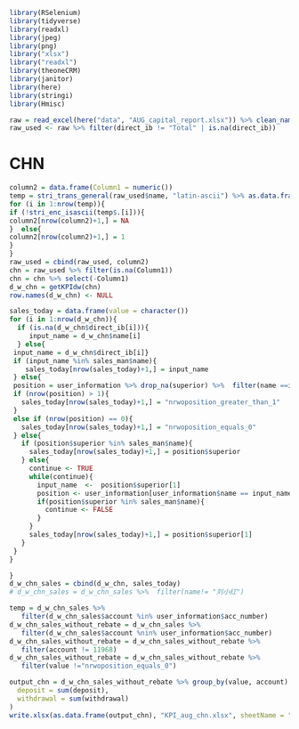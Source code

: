 ```{r library}
library(RSelenium)
library(tidyverse)
library(readxl)
library(jpeg)
library(png)
library("xlsx")
library("readxl")
library(theoneCRM)
library(janitor)
library(here)
library(stringi)
library(Hmisc)
```

```{r}
raw = read_excel(here("data", "AUG_capital_report.xlsx")) %>% clean_names()
raw_used <- raw %>% filter(direct_ib != "Total" | is.na(direct_ib))
```

# CHN
```{r}
column2 = data.frame(Column1 = numeric())
temp = stri_trans_general(raw_used$name, "latin-ascii") %>% as.data.frame()
for (i in 1:nrow(temp)){
if (!stri_enc_isascii(temp$.[i])){
column2[nrow(column2)+1,] = NA
}  else{
column2[nrow(column2)+1,] = 1
}
}
raw_used = cbind(raw_used, column2)
chn = raw_used %>% filter(is.na(Column1))
chn = chn %>% select(-Column1)
d_w_chn = getKPIdw(chn)
row.names(d_w_chn) <- NULL
```


```{r}
sales_today = data.frame(value = character())
for (i in 1:nrow(d_w_chn)){
  if (is.na(d_w_chn$direct_ib[i])){
     input_name = d_w_chn$name[i]
  } else{
 input_name = d_w_chn$direct_ib[i]}
 if (input_name %in% sales_man$name){
    sales_today[nrow(sales_today)+1,] = input_name
 } else{
 position = user_information %>% drop_na(superior) %>%  filter(name ==input_name)
 if (nrow(position) > 1){
   sales_today[nrow(sales_today)+1,] = "nrwoposition_greater_than_1"
 } 
 else if (nrow(position) == 0){
   sales_today[nrow(sales_today)+1,] = "nrwoposition_equals_0"
 } else{
   if (position$superior %in% sales_man$name){
     sales_today[nrow(sales_today)+1,] = position$superior
   } else{
     continue <- TRUE
     while(continue){
       input_name  <-  position$superior[1]
       position <- user_information[user_information$name == input_name, ]
       if(position$superior %in% sales_man$name){
         continue <- FALSE
       }
     }
     sales_today[nrow(sales_today)+1,] = position$superior[1]
   }
 }
}

}
d_w_chn_sales = cbind(d_w_chn, sales_today)
# d_w_chn_sales = d_w_chn_sales %>%  filter(name!= "刘小红")
```

```{r}
temp = d_w_chn_sales %>%
   filter(d_w_chn_sales$account %in% user_information$acc_number)
d_w_chn_sales_without_rebate = d_w_chn_sales %>%
   filter(d_w_chn_sales$account %nin% user_information$acc_number)
d_w_chn_sales_without_rebate = d_w_chn_sales_without_rebate %>%
   filter(account != 11968)
d_w_chn_sales_without_rebate = d_w_chn_sales_without_rebate %>%
   filter(value !="nrwoposition_equals_0")
```

```{r}
output_chn = d_w_chn_sales_without_rebate %>% group_by(value, account) %>% summarise(
  deposit = sum(deposit),
  withdrawal = sum(withdrawal)
) 
write.xlsx(as.data.frame(output_chn), "KPI_aug_chn.xlsx", sheetName = "Sheet1", col.names = TRUE, row.names = FALSE, append = FALSE)
```
